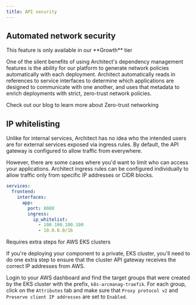```yaml
---
title: API security
---
```


## Automated network security

<Note>
  This feature is only available in our **Growth** tier
</Note>

One of the silent benefits of using Architect's dependency management features is the ability
for our platform to generate network policies automatically with each deployment. Architect
automatically reads in references to service interfaces to determine which applications are
designed to communicate with one another, and uses that metadata to enrich deployments with
strict, zero-trust network policies.

<Card title="Learn more" icon="link" href="https://www.architect.io/blog/2023-01-05/zero-trust-networking/">
  Check out our blog to learn more about Zero-trust networking
</Card>

## IP whitelisting

Unlike for internal services, Architect has no idea who the intended users are for external
services exposed via ingress rules. By default, the API gateway is configured to allow traffic
from everywhere.

However, there are some cases where you'd want to limit who can access your applications. Architect
ingress rules can be configured individually to allow traffic only from specific IP addresses
or CIDR blocks.

```yaml architect.yml
services:
  frontend:
    interfaces:
      app:
        port: 8080
        ingress:
          ip_whitelist:
            - 100.100.100.100
            - 10.0.0.0/16
```

<Warning>
  Requires extra steps for AWS EKS clusters
</Warning>

If you're deploying your component to a private, EKS cluster, you'll need to do one extra step to ensure
that the cluster API gateway receives the correct IP addresses from AWS.

Login to your AWS dashboard and find the target groups that were created by the EKS cluster with the prefix,
`k8s-arcmanag-traefik`. For each group, click on the `Attributes` tab and make sure that `Proxy protocol v2` and
`Preserve client IP addresses` are set to `Enabled`.
